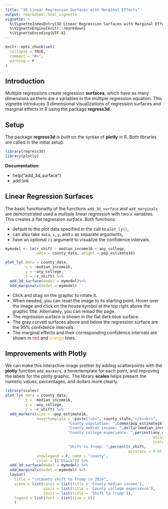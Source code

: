 ```yaml
---
title: "3D Linear Regression Surfaces with Marginal Effects"
output: rmarkdown::html_vignette
vignette: >
  %\VignetteIndexEntry{3D Linear Regression Surfaces with Marginal Effects}
  %\VignetteEngine{knitr::rmarkdown}
  %\VignetteEncoding{UTF-8}
---
```


```r
knitr::opts_chunk$set(
  collapse = TRUE,
  comment = "#>",
  warning = F
)
```


## Introduction
Multiple regressions create regression **surfaces**, which have as many dimensions as there are $x$ variables in the multiple regression equation. This vignette introduces 3 dimensional visualizations of regression surfaces and marginal effects in R using the package __regress3d__.


## Setup 

The package __regress3d__ is built on the syntax of __plotly__ in R. Both libraries are called in the initial setup.  

```r
library(regress3d)
library(plotly)
```


**Documentation:**

* help("add_3d_surface")
* add link

## Linear Regression Surfaces

The basic functionality of the functions `add_3d_surface` and `add_marginals` are demonstrated used a multiple linear regression with two $x$ variables. This creates a flat regression *surface*. Both functions:

* default to the plot data specified in the call to `plot_ly()`,
* can also take `data`, `x`, `y`, and `z` as separate arguments,
* have an optional `ci` argument to visualize the confidence intervals.


```r

mymodel <- lm(r_shift ~ median_income16 + any_college, 
              data = county_data, weight = pop_estimate16)

plot_ly( data = county_data,
         x = ~median_income16,
         y = ~any_college,
         z = ~r_shift) %>%
  add_3d_surface(model = mymodel)%>%
  add_marginals(model = mymodel)
```


-   Click and drag on the graphic to rotate it.
-   When needed, you can reset the image to its starting point. Hover over the image and click on the house symbol at the top right above the graphic title. Alternately, you can reload the page.
-   The regression surface is shown in the flat dark blue surface. 
-   The gray curved surfaces above and below the regression surface are the 95\% confidence intervals.
-   The marginal effects and their corresponding confidence intervals are shown in [red]{style="color: crimson;"} and [orange]{style="color: orange;"} lines. 

## Improvements with Plotly

We can make this interactive image prettier by adding scatterpoints with the __plotly__ function `add_markers`, a hovertemplate for each point, and improving the labels for the plotly graphic. The library __scales__ helps present the numeric values, percentages, and dollars more clearly.

```r
library(scales)
plot_ly( data = county_data,
         x = ~median_income16,
         y = ~any_college,
         z = ~r_shift) %>%
  add_markers(size = ~pop_estimate16, 
              hovertemplate = ~paste("<b>", county_state,"</b><br>", 
                            "County population: ",comma(pop_estimate16),"<br><br>",
                            "County median income: ",dollar(median_income16),"<br>", 
                            "County college experience: ",percent(any_college, 
                                                                  accuracy = 0.1, 
                                                                  scale = 1),"<br>", 
                            "Shift to Trump: ",percent(r_shift, 
                                                       accuracy = 0.01, scale = 1),"<br>"),
              showlegend = F, name = "county",
              color = I("black")) %>%
  add_3d_surface(model = mymodel) %>%
  add_marginals(model = mymodel) %>%
  layout( 
    title = "\nCounty shift to Trump in 2016",
    scene = list(xaxis = list(title = 'County median income'),
                 yaxis = list(title = 'County college experience'),
                 zaxis = list(title = 'Shift to Trump')),
    legend = list(font = list(size = 8))
    )
```
